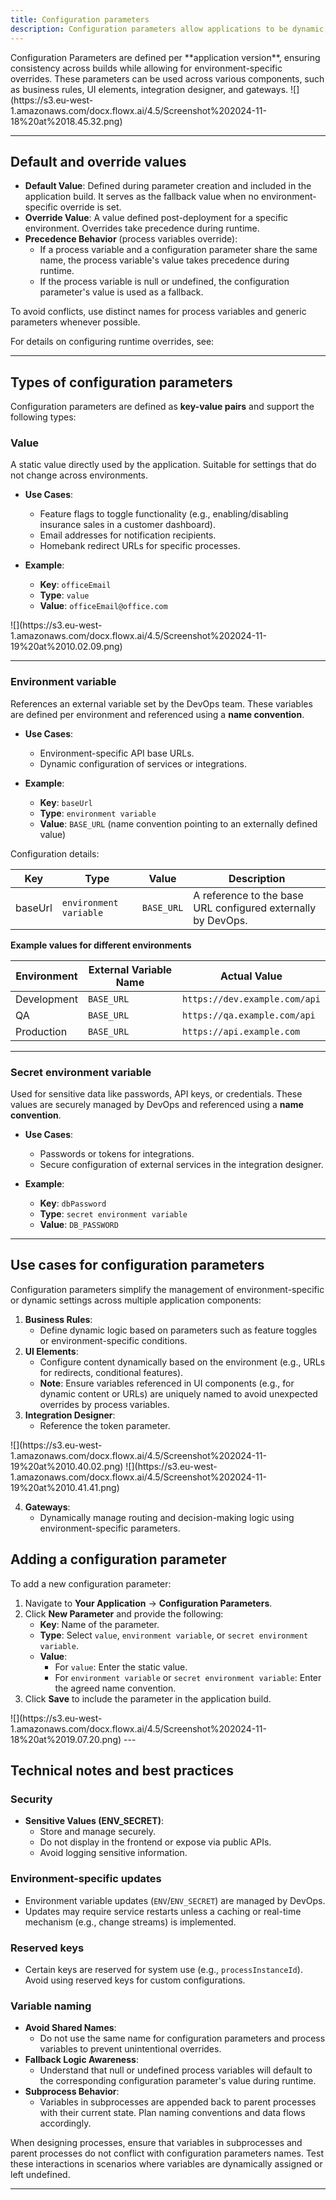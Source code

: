 ```yaml
---
title: Configuration parameters
description: Configuration parameters allow applications to be dynamic, flexible, and environment-specific. They enable managing variables and values that change across deployment environments (e.g., Development, QA, Production), without requiring hardcoded updates. This feature is particularly valuable for managing sensitive information, environment-specific settings, and configurations for integrations.
---
```



<Info>
Configuration Parameters are defined per **application version**, ensuring consistency across builds while allowing for environment-specific overrides. These parameters can be used across various components, such as business rules, UI elements, integration designer, and gateways.
</Info>

<Frame>
![](https://s3.eu-west-1.amazonaws.com/docx.flowx.ai/4.5/Screenshot%202024-11-18%20at%2018.45.32.png)
</Frame>

---

## Default and override values

- **Default Value**: Defined during parameter creation and included in the application build. It serves as the fallback value when no environment-specific override is set.
- **Override Value**: A value defined post-deployment for a specific environment. Overrides take precedence during runtime.
- **Precedence Behavior** (process variables override):
  - If a process variable and a configuration parameter share the same name, the process variable's value takes precedence during runtime.
  - If the process variable is null or undefined, the configuration parameter's value is used as a fallback.

<Tip> 
To avoid conflicts, use distinct names for process variables and generic parameters whenever possible.
</Tip>

For details on configuring runtime overrides, see:

<Card title="Configuration Parameters Overrides" href="../../projects/runtime/configuration-parameters-overrides" icon="file">
</Card>

---

## Types of configuration parameters

Configuration parameters are defined as **key-value pairs** and support the following types:

### Value

A static value directly used by the application. Suitable for settings that do not change across environments.

- **Use Cases**:
  - Feature flags to toggle functionality (e.g., enabling/disabling insurance sales in a customer dashboard).
  - Email addresses for notification recipients.
  - Homebank redirect URLs for specific processes.

- **Example**:
  - **Key**: `officeEmail`
  - **Type**: `value`
  - **Value**: `officeEmail@office.com`

<Frame>
![](https://s3.eu-west-1.amazonaws.com/docx.flowx.ai/4.5/Screenshot%202024-11-19%20at%2010.02.09.png)
</Frame>

---

### Environment variable

References an external variable set by the DevOps team. These variables are defined per environment and referenced using a **name convention**.

- **Use Cases**:
  - Environment-specific API base URLs.
  - Dynamic configuration of services or integrations.

- **Example**:
  - **Key**: `baseUrl`
  - **Type**: `environment variable`
  - **Value**: `BASE_URL` (name convention pointing to an externally defined value)


Configuration details:

| Key      | Type                    | Value             | Description                                               |
|----------|-------------------------|-------------------|-----------------------------------------------------------|
| baseUrl  | `environment variable`  | `BASE_URL`        | A reference to the base URL configured externally by DevOps.|


**Example values for different environments**

| Environment | External Variable Name | Actual Value                  |
| ----------- | ---------------------- | ----------------------------- |
| Development | `BASE_URL`             | `https://dev.example.com/api` |
| QA          | `BASE_URL`             | `https://qa.example.com/api`  |
| Production  | `BASE_URL`             | `https://api.example.com`     |

---

### Secret environment variable

Used for sensitive data like passwords, API keys, or credentials. These values are securely managed by DevOps and referenced using a **name convention**.

- **Use Cases**:
  - Passwords or tokens for integrations.
  - Secure configuration of external services in the integration designer.

- **Example**:
  - **Key**: `dbPassword`
  - **Type**: `secret environment variable`
  - **Value**: `DB_PASSWORD`

---


## Use cases for configuration parameters

Configuration parameters simplify the management of environment-specific or dynamic settings across multiple application components:

1. **Business Rules**:
   - Define dynamic logic based on parameters such as feature toggles or environment-specific conditions.
2. **UI Elements**:
   - Configure content dynamically based on the environment (e.g., URLs for redirects, conditional features).
   - **Note**: Ensure variables referenced in UI components (e.g., for dynamic content or URLs) are uniquely named to avoid unexpected overrides by process variables.
3. **Integration Designer**:
   - Reference the token parameter.

<Frame>
![](https://s3.eu-west-1.amazonaws.com/docx.flowx.ai/4.5/Screenshot%202024-11-19%20at%2010.40.02.png)
</Frame>

<Frame>
![](https://s3.eu-west-1.amazonaws.com/docx.flowx.ai/4.5/Screenshot%202024-11-19%20at%2010.41.41.png)
</Frame>

4. **Gateways**:
   - Dynamically manage routing and decision-making logic using environment-specific parameters.


## Adding a configuration parameter

To add a new configuration parameter:

1. Navigate to **Your Application** → **Configuration Parameters**.
2. Click **New Parameter** and provide the following:
   - **Key**: Name of the parameter.
   - **Type**: Select `value`, `environment variable`, or `secret environment variable`.
   - **Value**:
     - For `value`: Enter the static value.
     - For `environment variable` or `secret environment variable`: Enter the agreed name convention.
3. Click **Save** to include the parameter in the application build.

<Frame>
![](https://s3.eu-west-1.amazonaws.com/docx.flowx.ai/4.5/Screenshot%202024-11-18%20at%2019.07.20.png)
</Frame>
---

## Technical notes and best practices

### Security

- **Sensitive Values (ENV_SECRET)**:
  - Store and manage securely.
  - Do not display in the frontend or expose via public APIs.
  - Avoid logging sensitive information.

### Environment-specific updates

- Environment variable updates (`ENV`/`ENV_SECRET`) are managed by DevOps.
- Updates may require service restarts unless a caching or real-time mechanism (e.g., change streams) is implemented.

### Reserved keys

- Certain keys are reserved for system use (e.g., `processInstanceId`). Avoid using reserved keys for custom configurations.


### Variable naming 

* **Avoid Shared Names**:
  * Do not use the same name for configuration parameters and process variables to prevent unintentional overrides.
* **Fallback Logic Awareness**:
  * Understand that null or undefined process variables will default to the corresponding configuration parameter's value during runtime.
* **Subprocess Behavior**:
  * Variables in subprocesses are appended back to parent processes with their current state. Plan naming conventions and data flows accordingly.

<Warning>
When designing processes, ensure that variables in subprocesses and parent processes do not conflict with configuration parameters names. Test these interactions in scenarios where variables are dynamically assigned or left undefined. 
</Warning>

---
